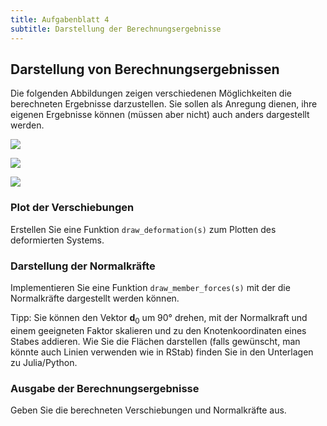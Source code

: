 ```yaml
---
title: Aufgabenblatt 4
subtitle: Darstellung der Berechnungsergebnisse
---
```


## Darstellung von Berechnungsergebnissen

Die folgenden Abbildungen zeigen verschiedenen Möglichkeiten die berechneten Ergebnisse darzustellen. Sie sollen als Anregung dienen, ihre eigenen Ergebnisse können (müssen aber nicht) auch anders dargestellt werden.

\includegraphics[width=49mm]{deformation}
\hspace*{5mm}
\includegraphics[width=50mm]{memberForces}
\hspace*{5mm}
\includegraphics[width=40mm]{results}
    
::: {layout-ncol=3}
![](bilder/deformation.png)

![](bilder/memberForces.png)

![](bilder/results.png)
:::

### Plot der Verschiebungen 

Erstellen Sie eine Funktion `draw_deformation(s)` zum Plotten des deformierten Systems.

### Darstellung der Normalkräfte

Implementieren Sie eine Funktion `draw_member_forces(s)` mit der die Normalkräfte dargestellt werden können.

Tipp: Sie können den Vektor $\mathbf{d}_0$ um 90° drehen, mit der Normalkraft und einem geeigneten Faktor skalieren und zu den Knotenkoordinaten eines Stabes addieren. Wie Sie die Flächen darstellen (falls gewünscht, man könnte auch Linien verwenden wie in RStab) finden Sie in den Unterlagen zu Julia/Python.

### Ausgabe der Berechnungsergebnisse

Geben Sie die berechneten Verschiebungen und Normalkräfte aus. 

